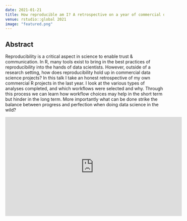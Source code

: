 ```yaml
---
date: 2021-01-21
title: How reproducible am I? A retrospective on a year of commercial data science projects in R
venue: rstudio::global 2021
image: "featured.png"
---
```



## Abstract 

Reproducibility is a critical aspect in science to enable trust & communication. In R, many tools exist to bring in the best practices of reproducibility into the hands of data scientists. However, outside of a research setting, how does reproducibility hold up in commercial data science projects? In this talk I take an honest retrospective of my own commercial R projects in the last year. I look at the various types of analyses completed, and which workflows were selected and why. Through this process we can learn how workflow choices may help in the short term but hinder in the long term. More importantly what can be done strike the balance between progress and perfection when doing data science in the wild?  

<iframe width="560" height="315" src="https://www.youtube.com/embed/4T8gz9AmNOA?si=5WWxLZpM9fV8DZlJ" title="YouTube video player" frameborder="0" allow="accelerometer; autoplay; clipboard-write; encrypted-media; gyroscope; picture-in-picture; web-share" referrerpolicy="strict-origin-when-cross-origin" allowfullscreen></iframe>